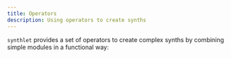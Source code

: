 ```yaml
---
title: Operators
description: Using operators to create synths
---
```


`synthlet` provides a set of operators to create complex synths by combining simple modules in a functional way:
